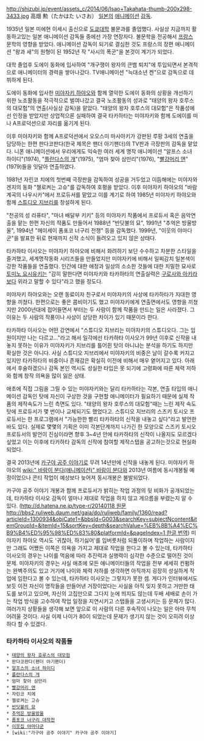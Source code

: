 http://shizubi.jp/event/assets_c/2014/06/Isao+Takahata-thumb-200x298-3433.jpg
高畑 勲（たかはた いさお）
[[일본]]의 [[애니메이션]] [[감독]].

1935년 일본 미에현 이세시 출신으로 [[도쿄대학]] 불문과를 졸업했다. 사실상 지금까지 활동하고있는 일본 애니메이션 감독들 중에선 가장 연장자다. 불문학을 전공해서 [[프랑스]] 문학의 영향을 받았다. 애니메이션 감독이 되기로 결심한 것도 프랑스의 장편 애니메이션 "왕과 새"의 원형이 된 1952년 작 "사시의 폭군"을 본것이 계기가 되었다.

대학 졸업후 도에이 동화에 입사하여 "개구쟁이 왕자의 큰뱀 퇴치"에 투입되면서 본격적으로 애니메이터의 경력을 쌓아나갔다. TV애니메이션 "늑대소년 켄"으로 감독으로 데뷔하게 된다.

도에이 동화에 입사한 [[미야자키 하야오]]와 함께 열악한 도에이 동화의 상황을 개선하기 위한 노조활동을 적극적으로 벌여나갔고 결국 노조활동의 성과로 "태양의 왕자 호루스의 대모험"의 연출(사실상 감독)을 맡았다. "태양의 왕자 호루스의 대모험"은 작품성에선 인정을 받았지만 상업적으론 실패하여 결국 타카하타는 미야자키와 함께 도에이를 떠나 A프로덕션으로 자리를 옮기게 된다.

이후 미야자키와 함께 A프로덕션에서 오오스미 마사아키가 강판된 루팡 3세의 연출을 담당하는 한편 판다코판다(한국 제목은 팬더 아기팬더)의 TV판과 극장판의 감독을 맡았다. 니폰 애니메이션에서 우리에게도 익숙한 여러 세계 명작 애니메이션 "알프스 소녀 하이디"(1974), "[[플란다스의 개]]"(1975), "엄마 찾아 삼만리"(1976), "[[빨강머리 앤]]"(1979)들을 잇달아 연출하였다.

1981년 자린코 치에의 첫번째 극장판을 감독하여 성공을 거두었고 이듬해에는 미야자와 겐지의 동화 "첼로켜는 고슈"를 감독하여 호평을 받았다. 이후 미야자키 하야오의 "바람계곡의 나우시카"에서 프로듀서를 맡았고 이를 계기로 하여 1985년 미야자키 하야오와 함께 [[스튜디오 지브리]]를 창설하게 된다.

"천공의 성 라퓨타", "마녀 배달부 키키" 등의 미야자키 작품에서 프로듀서 혹은 음악연출을 맡는 한편 자신의 작품도 만들어서 1988년 "반딧불의 묘", 1991년 "추억은 방울방울", 1994년 "헤이세이 폼포코 너구리 전쟁" 등을 감독했다. 1999년, "이웃의 야마다군"을 발표한 뒤로 현재까지 신작 소식이 들려오고 있지 않은 상태다.

타카하타 이사오는 미야자키 하야오에 비해서 화려하기 보단 수수하고 차분한 스타일을 즐겨했고, 세계명작동화 시리즈들을 만들었지만 미야자키에 비해서 일찌감치 일본색이 강한 작품들을 연출했다. 인간에 대한 애정과 일상의 소소한 것들에 대한 치밀한 묘사로 [[토미노 요시유키]]는 "감히 말한다면 미야자키와 타카하타의 연출실력은 [[구로사와 아키라]]보다 위라고 말할 수 있다"라고 했을 정도다.

미야자키 하야오와는 오랜 동료이자 친구로서 미야자키의 사상에 타카하타가 지대한 영향을 끼쳤다. 한편으로는 좋은 콤비이기도 했고 미야자키에게 연출면에서도 영향을 끼쳤지만 2000년대에 접어들면서 부터는 두 사람이 함께 작품을 만드는 일은 사라졌다. 그 이유는 두 사람의 작풍이나 사상이 상당한 차이가 있기 때문이라 한다.

타카하타 이사오는 어떤 강연에서 "스튜디오 지브리는 미야자키의 스튜디오다. 그는 임원이지만 나는 다르고..."라고 해서 일각에선 타카하타 이사오가 99년 이후로 신작을 내놓지 못하는 이유가 미야자키가 지브리를 틀어쥔 탓이 아니냐는 분석을 하기도 하지만 확실한 것은 아니다. 사실 스튜디오 지브리에서 미야자키의 비중은 날이 갈수록 커지고 있지만 타카하타의 비중이나 존재감은 확실히 이전에 비해서 매우 옅어지고 있다. 아래에서 후술하겠으나 감독 본인 역시도 성실한 타입은 못 되기에 고령화에 따른 체력 저하와 함께 창작 의욕을 많이 잃은 상태.

애초에 직접 그림을 그릴 수 있는 미야자키와는 달리 타카하타는 각본, 연출 타입의 애니메이션 감독인 탓에 자신이 구상한 것을 구현할 애니메이터가 필요하기 때문에 실제 작품의 제작속도가 느린 측면도 있다. "태양의 왕자 호루스의 대모험"때는 느린 제작 속도탓에 프로듀서가 몇 번이나 교체되기도 했었다고. 스튜디오 지브리의 스즈키 토시오 프로듀서는 한 프로그램에서 "가능한한 빨리 타카하타의 신작을 내놓고 싶다"라고 발언한 바도 있다. 실제로 몇몇의 기획은 이미 각본단계까지 나가긴 한 모양으로 스즈키 토시오 프로듀서의 발언이 진심이라면 향후 3~4년 안에 타카하타의 신작이 나올지도 모르겠다 싶었고 이는 이후에 타카하타 감독의 신작에 참여할 제작스탭을 공고하는것으로 현실화 되었다.

결국 2013년에 [[카구야 공주 이야기]]로 무려 14년만에 신작을 내놓게 된다. 미야자키 하야오의 [[wiki:" 바람이 분다(애니메이션)" 바람이 분다]]와 2013년 여름에 동시개봉될 예정이었으나 콘티 작업이 예상보다 늦어져 동시개봉은 불발되었다.

카구야 공주 이야기 개봉과 함께 프로듀서가 밝히는 작업 과정의 뒷 비화가 공개되었는데, 타카하타 이사오 감독이 얼마나 제대로 작업을 하지 않고 게으름을 부렸는지 알 수 있다. ([[http://d.hatena.ne.jp/type-r/20140118 원문]] [[http://bbs2.ruliweb.daum.net/gaia/do/ruliweb/family/1360/read?articleId=1300934&objCate1=&bbsId=G003&searchKey=subjectNcontent&itemGroupId=&itemId=15&sortKey=depth&searchValue=%EB%8B%A4%EC%B9%B4%ED%95%98%ED%83%80&platformId=&pageIndex=1 한글 번역]]) 미야자키 하야오 역시도 '귀찮아, 하기싫어'를 입버릇처럼 되풀이하며 작업하는 사람이지만 그래도 어쨌든 이쪽은 의욕을 가지고 제대로 작업을 한다고 볼 수 있는데, 타카하타 이사오의 경우는 나이를 먹음에 따라 추진력과 실행력이 심각한 수준으로 떨어진 것이 문제. 미야자키의 경우는 사실 애초에 모든 애니메이터들의 작업을 전부 세세히 컨펌하는 완벽주의도 있고 거기에 나이와 체력 저하를 생각하면 아직까지 굉장히 성실하게 작업에 임한다고 볼 수 있는데, 타카하타 이사오는 그렇지가 못한 셈. 게다가 인터뷰에서도 보듯 이전 자신이 명작들을 만들어낸 거장이었다는 사실을 아직 잊지 못하고 거만한 태도를 보이고 있으며, 자신의 고집만으로 그다지 눈에 띄지도 않는데 두배 세배로 손이 가는 작업 방식을 고수하여 작업 일정을 지연시키고 스탭들을 고생시키는 등 문제가 많다. 여러가지 상황들을 생각해 보면 앞으로 이 사람의 다른 후속작이 나오는 일은 아마 무척 어려울 것이다. 사실 이제 나이가 80이 되었는데 문제가 생기지 않는 것이 오히려 이상하다 할 수 있겠다.

=== 타카하타 이사오의 작품들 ===
 * [[태양의 왕자 호루스의 대모험]]
 * 판다코판다(팬더 아기팬더)
 * [[알프스의 소녀 하이디]]
 * [[플란다스의 개]]
 * 엄마 찾아 삼만리
 * [[빨강머리 앤]]
 * 자린코 치에
 * 첼로켜는 고슈
 * [[반딧불의 묘]]
 * [[추억은 방울방울]]
 * [[폼포코 너구리 대작전]]
 * [[이웃집 야마다군]]
 * [wiki:"가구야 공주 이야기" 카구야 공주 이야기]
